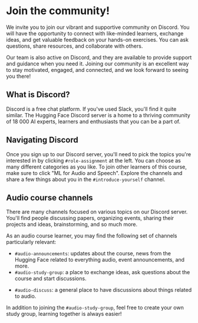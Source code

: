 # Join the community!

We invite you to join our vibrant and supportive community on Discord. You will have the opportunity to connect with
like-minded learners, exchange ideas, and get valuable feedback on your hands-on exercises. You can ask questions,
share resources, and collaborate with others.

Our team is also active on Discord, and they are available to provide support and guidance when you need
it. Joining our community is an excellent way to stay motivated, engaged, and connected, and we look forward to seeing
you there!

## What is Discord?

Discord is a free chat platform. If you've used Slack, you'll find it quite similar. The Hugging Face Discord server
is a home to a thriving community of 18 000 AI experts, learners and enthusiasts that you can be a part of.

## Navigating Discord

Once you sign up to our Discord server, you'll need to pick the topics you're interested in by clicking `#role-assignment`
at the left. You can choose as many different categories as you like. To join other learners of this course, make sure
to click "ML for Audio and Speech".
Explore the channels and share a few things about you in the `#introduce-yourself` channel.

## Audio course channels

There are many channels focused on various topics on our Discord server. You'll find people discussing papers, organizing
events, sharing their projects and ideas, brainstorming, and so much more.

As an audio course learner, you may find the following set of channels particularly relevant:

* `#audio-announcements`: updates about the course, news from the Hugging Face related to everything audio, event announcements, and more.
* `#audio-study-group`: a place to exchange ideas, ask questions about the course and start discussions.
<!--  TODO: create this study group on Discord -->
* `#audio-discuss`: a general place to have discussions about things related to audio.

In addition to joining the `#audio-study-group`, feel free to create your own study group, learning together is always easier!
